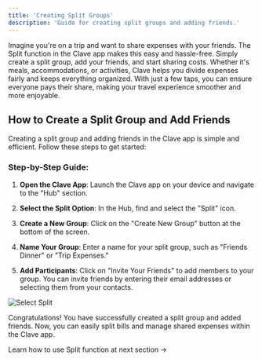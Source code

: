 ```yaml
---
title: 'Creating Split Groups'
description: 'Guide for creating split groups and adding friends.'
---
```

Imagine you're on a trip and want to share expenses with your friends. The Split function in the Clave app makes this easy and hassle-free. Simply create a split group, add your friends, and start sharing costs. Whether it's meals, accommodations, or activities, Clave helps you divide expenses fairly and keeps everything organized. With just a few taps, you can ensure everyone pays their share, making your travel experience smoother and more enjoyable.


## How to Create a Split Group and Add Friends

Creating a split group and adding friends in the Clave app is simple and efficient. Follow these steps to get started:

### Step-by-Step Guide:

1. **Open the Clave App**:
   Launch the Clave app on your device and navigate to the "Hub" section.

2. **Select the Split Option**:
   In the Hub, find and select the "Split" icon.

 

3. **Create a New Group**:
   Click on the "Create New Group" button at the bottom of the screen.


4. **Name Your Group**:
   Enter a name for your split group, such as "Friends Dinner" or "Trip Expenses."

5. **Add Participants**:
   Click on "Invite Your Friends" to add members to your group. You can invite friends by entering their email addresses or selecting them from your contacts.

  ![Select Split](images/split1.png)

Congratulations! You have successfully created a split group and added friends. Now, you can easily split bills and manage shared expenses within the Clave app.

Learn how to use Split function at next section ->
